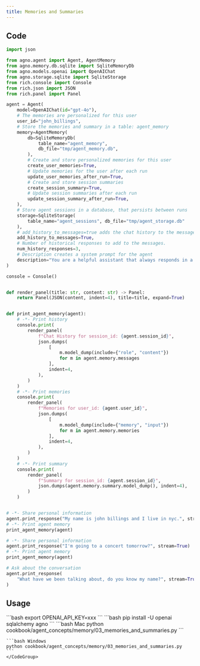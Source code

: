 ```yaml
---
title: Memories and Summaries
---
```


## Code

```python cookbook/agent_concepts/memory/03_memories_and_summaries.py
import json

from agno.agent import Agent, AgentMemory
from agno.memory.db.sqlite import SqliteMemoryDb
from agno.models.openai import OpenAIChat
from agno.storage.sqlite import SqliteStorage
from rich.console import Console
from rich.json import JSON
from rich.panel import Panel

agent = Agent(
    model=OpenAIChat(id="gpt-4o"),
    # The memories are personalized for this user
    user_id="john_billings",
    # Store the memories and summary in a table: agent_memory
    memory=AgentMemory(
        db=SqliteMemoryDb(
            table_name="agent_memory",
            db_file="tmp/agent_memory.db",
        ),
        # Create and store personalized memories for this user
        create_user_memories=True,
        # Update memories for the user after each run
        update_user_memories_after_run=True,
        # Create and store session summaries
        create_session_summary=True,
        # Update session summaries after each run
        update_session_summary_after_run=True,
    ),
    # Store agent sessions in a database, that persists between runs
    storage=SqliteStorage(
        table_name="agent_sessions", db_file="tmp/agent_storage.db"
    ),
    # add_history_to_messages=true adds the chat history to the messages sent to the Model.
    add_history_to_messages=True,
    # Number of historical responses to add to the messages.
    num_history_responses=3,
    # Description creates a system prompt for the agent
    description="You are a helpful assistant that always responds in a polite, upbeat and positive manner.",
)

console = Console()


def render_panel(title: str, content: str) -> Panel:
    return Panel(JSON(content, indent=4), title=title, expand=True)


def print_agent_memory(agent):
    # -*- Print history
    console.print(
        render_panel(
            f"Chat History for session_id: {agent.session_id}",
            json.dumps(
                [
                    m.model_dump(include={"role", "content"})
                    for m in agent.memory.messages
                ],
                indent=4,
            ),
        )
    )
    # -*- Print memories
    console.print(
        render_panel(
            f"Memories for user_id: {agent.user_id}",
            json.dumps(
                [
                    m.model_dump(include={"memory", "input"})
                    for m in agent.memory.memories
                ],
                indent=4,
            ),
        )
    )
    # -*- Print summary
    console.print(
        render_panel(
            f"Summary for session_id: {agent.session_id}",
            json.dumps(agent.memory.summary.model_dump(), indent=4),
        )
    )


# -*- Share personal information
agent.print_response("My name is john billings and I live in nyc.", stream=True)
# -*- Print agent memory
print_agent_memory(agent)

# -*- Share personal information
agent.print_response("I'm going to a concert tomorrow?", stream=True)
# -*- Print agent memory
print_agent_memory(agent)

# Ask about the conversation
agent.print_response(
    "What have we been talking about, do you know my name?", stream=True
)
```

## Usage

<Steps>
  <Snippet file="create-venv-step.mdx" />

  <Step title="Set your API key">
    ```bash
    export OPENAI_API_KEY=xxx
    ```
  </Step>

  <Step title="Install libraries">
    ```bash
    pip install -U openai sqlalchemy agno
    ```
  </Step>

  <Step title="Run Agent">
    <CodeGroup>
    ```bash Mac
    python cookbook/agent_concepts/memory/03_memories_and_summaries.py
    ```

    ```bash Windows
    python cookbook/agent_concepts/memory/03_memories_and_summaries.py
    ```
    </CodeGroup>
  </Step>
</Steps>